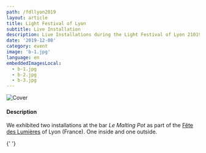 ```yaml
---
path: /fdllyon2019
layout: article
title: Light Festival of Lyon
subtitle: Live Installation
description: Live Installations during the Light Festival of Lyon 21019
date: '2019-12-08'
category: event
image: 'b-1.jpg'
language: en
embeddedImagesLocal:
  - b-1.jpg
  - b-2.jpg
  - b-3.jpg
---
```


![Cover](cover.jpg)

#### Description

We exhibited two installations at the bar _Le Malting Pot_ as part of the [Fête des Lumières](//www.fetedeslumieres.lyon.fr) of Lyon (France). One inside and one outside.

{' '}

<ImageGrid props={props} />
